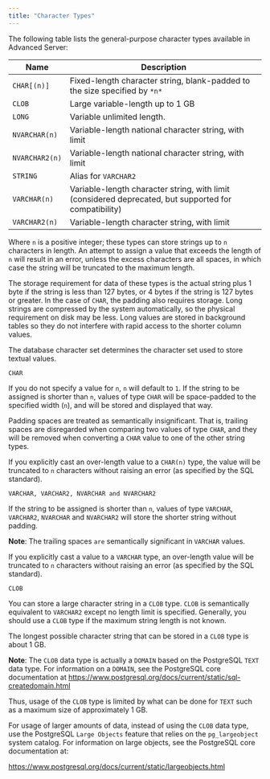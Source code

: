 ```yaml
---
title: "Character Types"
---
```


<div id="character_types" class="registered_link"></div>

The following table lists the general-purpose character types available in Advanced Server:

| Name           | Description                                                                                           |
|----------------|-------------------------------------------------------------------------------------------------------|
| `CHAR[(n)]`    | Fixed-length character string, blank-padded to the size specified by `*n*`                            |
| `CLOB`         | Large variable-length up to 1 GB                                                                      |
| `LONG`         | Variable unlimited length.                                                                            |
| `NVARCHAR(n)`  | Variable-length national character string, with limit                                                 |
| `NVARCHAR2(n)` | Variable-length national character string, with limit                                                 |
| `STRING`       | Alias for `VARCHAR2`                                                                                  |
| `VARCHAR(n)`   | Variable-length character string, with limit (considered deprecated, but supported for compatibility) |
| `VARCHAR2(n)`  | Variable-length character string, with limit                                                          |

Where `n` is a positive integer; these types can store strings up to `n` characters in length. An attempt to assign a value that exceeds the length of `n` will result in an error, unless the excess characters are all spaces, in which case the string will be truncated to the maximum length.

The storage requirement for data of these types is the actual string plus 1 byte if the string is less than 127 bytes, or 4 bytes if the string is 127 bytes or greater. In the case of `CHAR`, the padding also requires storage. Long strings are compressed by the system automatically, so the physical requirement on disk may be less. Long values are stored in background tables so they do not interfere with rapid access to the shorter column values.

The database character set determines the character set used to store textual values.

`CHAR`

 If you do not specify a value for `n`, `n` will default to `1`. If the string to be assigned is shorter than `n`, values of type `CHAR` will be space-padded to the specified width (`n`), and will be stored and displayed that way.

 Padding spaces are treated as semantically insignificant. That is, trailing spaces are disregarded when comparing two values of type `CHAR`, and they will be removed when converting a `CHAR` value to one of the other string types.

 If you explicitly cast an over-length value to a `CHAR(n)` type, the value will be truncated to `n` characters without raising an error (as specified by the SQL standard).

 ```
 VARCHAR, VARCHAR2, NVARCHAR and NVARCHAR2
 ```

 If the string to be assigned is shorter than `n`, values of type `VARCHAR`, `VARCHAR2`, `NVARCHAR` and `NVARCHAR2` will store the shorter string without padding.

 **Note**: The trailing spaces `are` semantically significant in `VARCHAR` values.

 If you explicitly cast a value to a `VARCHAR` type, an over-length value will be truncated to `n` characters without raising an error (as specified by the SQL standard).

`CLOB`

 You can store a large character string in a `CLOB` type. `CLOB` is semantically equivalent to `VARCHAR2` except no length limit is specified. Generally, you should use a `CLOB` type if the maximum string length is not known.

 The longest possible character string that can be stored in a `CLOB` type is about 1 GB.

 **Note**: The `CLOB` data type is actually a `DOMAIN` based on the PostgreSQL `TEXT` data type. For information on a `DOMAIN`, see the PostgreSQL core documentation at <https://www.postgresql.org/docs/current/static/sql-createdomain.html>

 Thus, usage of the `CLOB` type is limited by what can be done for `TEXT` such as a maximum size of approximately 1 GB.

 For usage of larger amounts of data, instead of using the `CLOB` data type, use the PostgreSQL `Large Objects` feature that relies on the `pg_largeobject` system catalog. For information on large objects, see the PostgreSQL core documentation at:

 <https://www.postgresql.org/docs/current/static/largeobjects.html>
